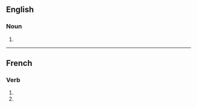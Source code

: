 ==English==

===Noun===
{{head|en|noun form}}

# {{plural of|en|phonon}}

----

==French==

===Verb===
{{head|fr|verb form}}

# {{inflection of|fr|phoner||1|p|pres|indc}}
# {{inflection of|fr|phoner||1|p|impr}}